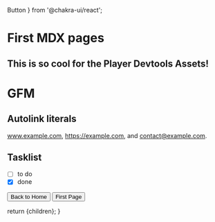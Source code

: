   Button
} from '@chakra-ui/react';

# First MDX pages

## This is so cool for the Player Devtools Assets!

# GFM

## Autolink literals

www.example.com, https://example.com, and contact@example.com.

## Tasklist

* [ ] to do
* [x] done

<Link passHref href="/">
    <Button variant="outline">Back to Home</Button>
</Link>

<Link passHref href="/first-mdx">
    <Button variant="outline">First Page</Button>
</Link>


  return <MdxLayout>{children}</MdxLayout>;
}
